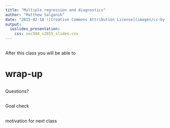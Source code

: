 ```yaml
---
title: "Multiple regression and diagnostics"
author: "Matthew Salganik"
date: "2015-02-18 ![Creative Commons Attribution License](images/cc-by.png)"
output: 
  ioslides_presentation:
    css: soc504_s2015_slides.css
---
```


##

After this class you will be able to 


# wrap-up

## 

Questions?

## 

Goal check

## 

motivation for next class

